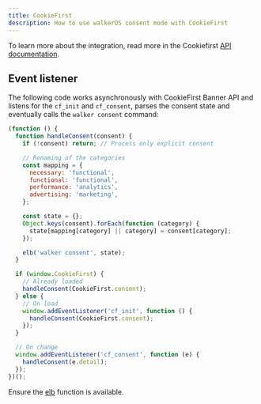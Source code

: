 ```yaml
---
title: CookieFirst
description: How to use walkerOS consent mode with CookieFirst
---
```



To learn more about the integration, read more in the Cookiefirst
[API documentation](https://support.cookiefirst.com/hc/en-us/articles/360011568738-Cookie-Banner-Public-API-documentation).

## Event listener

The following code works asynchronously with CookieFirst Banner API and listens
for the `cf_init` and `cf_consent`, parses the consent state and eventually
calls the `walker consent` command:

```js
(function () {
  function handleConsent(consent) {
    if (!consent) return; // Process only explicit consent

    // Renaming of the categories
    const mapping = {
      necessary: 'functional',
      functional: 'functional',
      performance: 'analytics',
      advertising: 'marketing',
    };

    const state = {};
    Object.keys(consent).forEach(function (category) {
      state[mapping[category] || category] = consent[category];
    });

    elb('walker consent', state);
  }

  if (window.CookieFirst) {
    // Already loaded
    handleConsent(CookieFirst.consent);
  } else {
    // On load
    window.addEventListener('cf_init', function () {
      handleConsent(CookieFirst.consent);
    });
  }

  // On change
  window.addEventListener('cf_consent', function (e) {
    handleConsent(e.detail);
  });
})();
```

Ensure the [elb](/docs/collectors/web/commands#elb) function is available.
